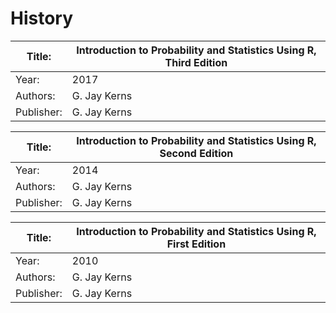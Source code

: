 # History {#cha-history}

| Title:     | Introduction to Probability and Statistics Using R, Third Edition |
|------------+-------------------------------------------------------------------|
| Year:      | 2017                                                              |
| Authors:   | G. Jay Kerns                                                      |
| Publisher: | G. Jay Kerns                                                      |

| Title:     | Introduction to Probability and Statistics Using R, Second Edition |
|------------+--------------------------------------------------------------------|
| Year:      | 2014                                                               |
| Authors:   | G. Jay Kerns                                                       |
| Publisher: | G. Jay Kerns                                                       |

| Title:     | Introduction to Probability and Statistics Using R, First Edition |
|------------+-------------------------------------------------------------------|
| Year:      | 2010                                                              |
| Authors:   | G. Jay Kerns                                                      |
| Publisher: | G. Jay Kerns                                                      |


